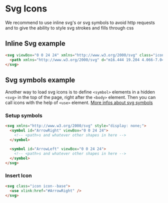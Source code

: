 
<Meta title="Foundations/Icons/Implementation" />

# Svg Icons

We recommend to use inline svg's or svg symbols to avoid http requests and to give the ability to style svg strokes and fills through css

## Inline Svg example

```html
<svg viewBox="0 0 24 24" xmlns="http://www.w3.org/2000/svg" class="icon icon--4xl ">
  <path xmlns="http://www.w3.org/2000/svg" d="m16.444 19.204 4.066-7.044-4.066-7.044-.65.375 3.633 6.294h-15.187v.75h15.187l-3.633 6.294z" />
</svg>
```


## Svg symbols example

Another way to load svg icons is to define `<symbol>` elements in a hidden `<svg>` in the top of the page, right after the `<body>` element. Then you can call icons with the help of `<use>` element.
[More infos about svg symbols](https://developer.mozilla.org/en-US/docs/Web/SVG/Element/symbol)
### Setup symbols
```html
<svg xmlns="http://www.w3.org/2000/svg" style="display: none;">
  <symbol id="ArrowRight" viewBox="0 0 24 24">
    <!-- <path>s and whatever other shapes in here -->
  </symbol>

  <symbol id="ArrowLeft" viewBox="0 0 24 24">
    <!-- <path>s and whatever other shapes in here -->
  </symbol>
</svg>
```

### Insert Icon
```html
<svg class="icon icon--base">
  <use xlink:href="#ArrowRight" />
</svg>
```


